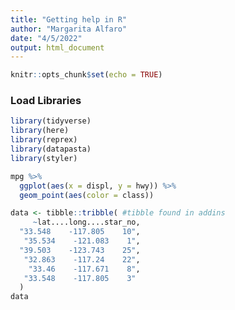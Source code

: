 ```yaml
---
title: "Getting help in R"
author: "Margarita Alfaro"
date: "4/5/2022"
output: html_document
---
```


```r
knitr::opts_chunk$set(echo = TRUE)
```

### Load Libraries ###
```r
library(tidyverse)
library(here)
library(reprex)
library(datapasta)
library(styler)
```

```r
mpg %>%
  ggplot(aes(x = displ, y = hwy)) %>%
  geom_point(aes(color = class))
```

```r
data <- tibble::tribble( #tibble found in addins
     ~lat....long....star_no,
  "33.548    -117.805    10",
   "35.534    -121.083    1",
  "39.503    -123.743    25",
   "32.863    -117.24    22",
    "33.46    -117.671    8",
   "33.548    -117.805    3"
  )
data
```


